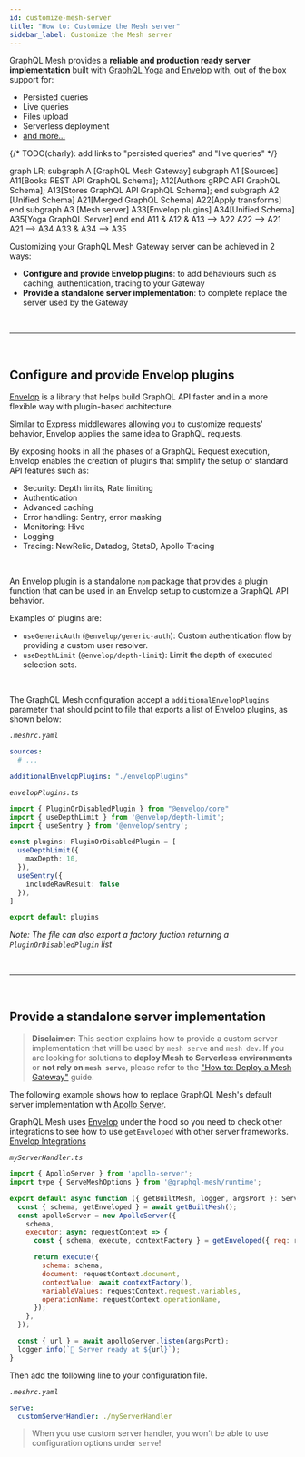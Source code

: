 ```yaml
---
id: customize-mesh-server
title: "How to: Customize the Mesh server"
sidebar_label: Customize the Mesh server
---
```


GraphQL Mesh provides a **reliable and production ready server implementation** built with [GraphQL Yoga](https://www.graphql-yoga.com/) and [Envelop](https://www.envelop.dev/) with, out of the box support for:
- Persisted queries
- Live queries
- Files upload
- Serverless deployment
- [and more...](https://www.graphql-yoga.com/docs/quick-start)

{/* TODO(charly): add links to "persisted queries" and "live queries" */}


<Graph>

  graph LR;
    subgraph A [GraphQL Mesh Gateway]
      subgraph A1 [Sources]
        A11[Books REST API GraphQL Schema];
        A12[Authors gRPC API GraphQL Schema];
        A13[Stores GraphQL API GraphQL Schema];
      end
      subgraph A2 [Unified Schema]
        A21[Merged GraphQL Schema]
        A22[Apply transforms]
      end
      subgraph A3 [Mesh server]
        A33[Envelop plugins]
        A34[Unified Schema]
        A35[Yoga GraphQL Server]
      end
    end
    A11 & A12 & A13 --> A22
    A22 --> A21
    A21 --> A34
    A33 & A34 --> A35

</Graph>



Customizing your GraphQL Mesh Gateway server can be achieved in 2 ways:
- __Configure and provide Envelop plugins__: to add behaviours such as caching, authentication, tracing to your Gateway
- __Provide a standalone server implementation__: to complete replace the server used by the Gateway



<p>&nbsp;</p>

------

<p>&nbsp;</p>


## Configure and provide Envelop plugins


[Envelop](https://www.envelop.dev/) is a library that helps build GraphQL API faster and in a more flexible way with plugin-based architecture.

Similar to Express middlewares allowing you to customize requests' behavior, Envelop applies the same idea to GraphQL requests.

By exposing hooks in all the phases of a GraphQL Request execution, Envelop enables the creation of plugins that simplify the setup of standard API features such as:
- Security: Depth limits, Rate limiting
- Authentication
- Advanced caching
- Error handling: Sentry, error masking
- Monitoring: Hive
- Logging
- Tracing: NewRelic, Datadog, StatsD, Apollo Tracing

<br />

An Envelop plugin is a standalone `npm` package that provides a plugin function that can be used in an Envelop setup to customize a GraphQL API behavior.

Examples of plugins are:
- `useGenericAuth` (`@envelop/generic-auth`): Custom authentication flow by providing a custom user resolver.
- `useDepthLimit` (`@envelop/depth-limit`): Limit the depth of executed selection sets.


<br />

The GraphQL Mesh configuration accept a `additionalEnvelopPlugins` parameter that should point to file that exports a list of Envelop plugins, as shown below:

_`.meshrc.yaml`_
```yaml
sources:
  # ...

additionalEnvelopPlugins: "./envelopPlugins"
```




_`envelopPlugins.ts`_

```ts
import { PluginOrDisabledPlugin } from "@envelop/core"
import { useDepthLimit } from '@envelop/depth-limit';
import { useSentry } from '@envelop/sentry';

const plugins: PluginOrDisabledPlugin = [
  useDepthLimit({
    maxDepth: 10,
  }),
  useSentry({
    includeRawResult: false
  }),
]

export default plugins
```

_Note: The file can also export a factory fuction returning a `PluginOrDisabledPlugin` list_

<p>&nbsp;</p>

------

<p>&nbsp;</p>

## Provide a standalone server implementation

> **Disclaimer:** This section explains how to provide a custom server implementation that will be used by `mesh serve` and `mesh dev`. If you are looking for solutions to __deploy Mesh to Serverless environments__ or __not rely on `mesh serve`__, please refer to the ["How to: Deploy a Mesh Gateway"](/docs/getting-started/deploy-mesh-gateway) guide.


The following example shows how to replace GraphQL Mesh's default server implementation with [Apollo Server](https://apollographql.com/docs/apollo-server).

GraphQL Mesh uses [Envelop](https://envelop.dev) under the hood so you need to check other integrations to see how to use `getEnveloped` with other server frameworks. [Envelop Integrations](https://www.envelop.dev/docs/integrations)

_`myServerHandler.ts`_
```js
import { ApolloServer } from 'apollo-server';
import type { ServeMeshOptions } from '@graphql-mesh/runtime';

export default async function ({ getBuiltMesh, logger, argsPort }: ServeMeshOptions): Promise<void> {
  const { schema, getEnveloped } = await getBuiltMesh();
  const apolloServer = new ApolloServer({
    schema,
    executor: async requestContext => {
      const { schema, execute, contextFactory } = getEnveloped({ req: requestContext.request.http });

      return execute({
        schema: schema,
        document: requestContext.document,
        contextValue: await contextFactory(),
        variableValues: requestContext.request.variables,
        operationName: requestContext.operationName,
      });
    },
  });

  const { url } = await apolloServer.listen(argsPort);
  logger.info(`🚀 Server ready at ${url}`);
}
```

Then add the following line to your configuration file.

_`.meshrc.yaml`_
```yaml
serve:
  customServerHandler: ./myServerHandler
```

> When you use custom server handler, you won't be able to use configuration options under `serve`!
